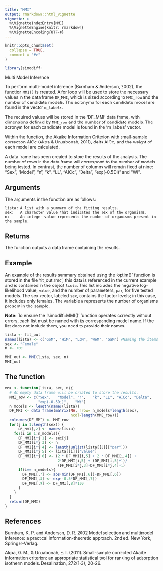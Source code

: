 ```yaml
---
title: "MMI"
output: rmarkdown::html_vignette
vignette: >
  %\VignetteIndexEntry{MMI}
  %\VignetteEngine{knitr::rmarkdown}
  %\VignetteEncoding{UTF-8}
---
```


```r
knitr::opts_chunk$set(
  collapse = TRUE,
  comment = "#>"
)
```

```r
library(simodiff)
```


Multi Model Inference

To perform multi-model inference (Burnham & Anderson, 2002), the
function `MMI()` is created. A for loop will be used to store the
necessary values in the data frame `DF_MMI`, which is sized
according to `MMI_row` and the number of candidate models. The
acronyms for each candidate model are found in the vector
`m_labels`.

The required values will be stored in the 'DF_MMI' data frame,
with dimensions defined by `MMI_row` and the number of candidate
models. The acronym for each candidate model is found in the
'm_labels' vector.

Within the function, the Akaike Information Criterion with
small-sample correction AICc (Akpa & Unuabonah, 2011), delta AICc,
and the weight of each model are calculated.

A data frame has been created to store the results of the
analysis. The number of rows in the data frame will correspond to
the number of models being tested. In contrast, the number of
columns will remain fixed at nine: "Sex",	"Model", "n",	"k", "LL",
"AICc", "Delta", "exp(-0.5Di)" and	"Wi".

## Arguments

The arguments in the function are as follows:

    lista: A list with a summary of the fitting results.
    sex:   A character value that indicates the sex of the organisms.
    n:     An integer value represents the number of organisms present in the sample.

## Returns
The function outputs a data frame containing the results.

## Example

An example of the results summary obtained using the 'optim()' function is stored in the file 'fit_out.rmd'; this data is referenced in the current example and is contained in the object `lista`. This list includes the negative log-likelihood value, `value`, and the number of parameters, `par`, for five tested models. The sex vector, labeled `sex`, contains the factor levels; in this case, it includes only females. The variable `n` represents the number of organisms present in the sample.

**Note:** To ensure the 'simodiff::MMI()' function operates
correctly without errors, each list must be named with its
corresponding model name. If the list does not include them,
you need to provide their names.

```r
lista <- fit_out
names(lista) <- c("GoM", "HiM", "LoM", "WeM", "GaM") #Naming the items list
sex <- "Female"
n <- 700

MMI_out <- MMI(lista, sex, n)
MMI_out
```
 
 
## The function

```r
MMI <- function(lista, sex, n){
  # An empty data frame will be created to store the results.
  MMI_row <- c("Sex",	"Model", "n",	"k", "LL", "AICc", "Delta",
               "exp(-0.5Di)",	"Wi")
  n_models <- length(names(lista))
  DF_MMI <- data.frame(matrix(NA, nrow= n_models*length(sex),
                              ncol=length(MMI_row)))
  colnames(DF_MMI) <- MMI_row
  for(j in 1:length(sex)) {
      DF_MMI[,2] <- names(lista)
    for(i in 1:n_models){
      DF_MMI[i*j,1] <- sex[j]
      DF_MMI[i*j,3] <- n
      DF_MMI[i*j,4] <- length(unlist(lista[[i]]["par"]))
      DF_MMI[i*j,5] <- lista[[i]]["value"]
      DF_MMI[i*j,6] <- (2 * DF_MMI[i,5] + 2 * DF_MMI[i,4]) +
                        2*DF_MMI[i,5] + (DF_MMI[i,5]+1)/
                        (DF_MMI[i*j,3]-DF_MMI[i*j,4]-1)
      if(i== n_models){
        DF_MMI[,7] <- abs(min(DF_MMI[,6])-DF_MMI[,6])
        DF_MMI[,8] <- exp(-0.5*DF_MMI[,7])
        DF_MMI[,9] <- DF_MMI[,8]*100
      }
    }
  }
  return(DF_MMI)
}
```

## References

Burnham, K. P. and Anderson, D. R. 2002 Model selection and
multimodel inference: a practical information-theoretic approach.
2nd ed. New York, Springer-Verlag.

Akpa, O. M., & Unuabonah, E. I. (2011). Small-sample corrected
Akaike information criterion: an appropriate statistical tool for
ranking of adsorption isotherm models. Desalination, 272(1-3),
20-26.
